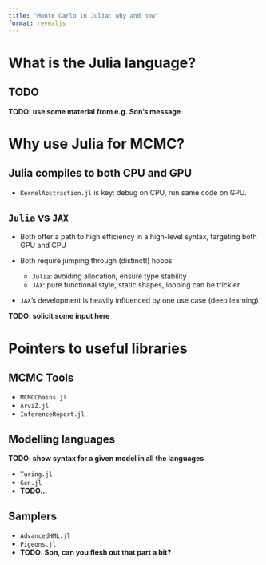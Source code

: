 ```yaml
---
title: "Monte Carlo in Julia: why and how"
format: revealjs
---
```


# What is the Julia language?

## TODO

**TODO: use some material from e.g. Son's message**


# Why use Julia for MCMC?

## Julia compiles to both CPU and GPU

- `KernelAbstraction.jl` is key: debug on CPU, run same code on GPU. 


## `Julia` vs `JAX`

- Both offer a path to high efficiency in a high-level syntax, targeting both GPU and CPU

- Both require jumping through (distinct!) hoops
  - `Julia`: avoiding allocation, ensure type stability
  - `JAX`: pure functional style, static shapes, looping can be trickier

- `JAX`'s development is heavily influenced by one use case (deep learning)

**TODO: solicit some input here**


# Pointers to useful libraries

## MCMC Tools

- `MCMCChains.jl`
- `ArviZ.jl` 
- `InferenceReport.jl`

## Modelling languages

**TODO: show syntax for a given model in all the languages**

- `Turing.jl`
- `Gen.jl` 
- **TODO...**

## Samplers 

- `AdvancedHML.jl`
- `Pigeons.jl`
- **TODO: Son, can you flesh out that part a bit?** 

